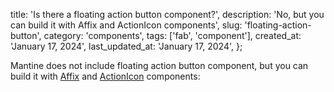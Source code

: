 
  title: 'Is there a floating action button component?',
  description:
    'No, but you can build it with Affix and ActionIcon components',
  slug: 'floating-action-button',
  category: 'components',
  tags: ['fab', 'component'],
  created_at: 'January 17, 2024',
  last_updated_at: 'January 17, 2024',
};


Mantine does not include floating action button component,
but you can build it with [Affix](https://mantine.dev/core/affix) and
[ActionIcon](https://mantine.dev/core/action-icon) components:

<Demo data={FloatingActionButtonDemo} />
